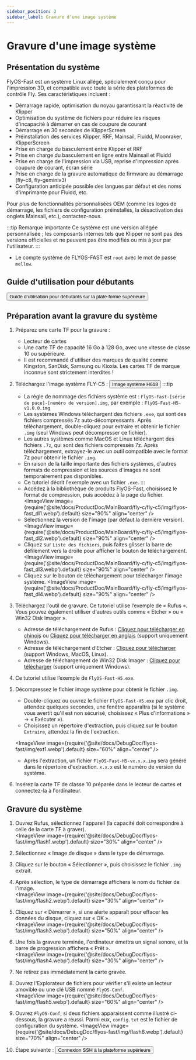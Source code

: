 ```yaml
---
sidebar_position: 2
sidebar_label: Gravure d'une image système
---
```



# Gravure d'une image système

## Présentation du système
FlyOS-Fast est un système Linux allégé, spécialement conçu pour l'impression 3D, et compatible avec toute la série des plateformes de contrôle Fly. Ses caractéristiques incluent :

- Démarrage rapide, optimisation du noyau garantissant la réactivité de Klipper
- Optimisation du système de fichiers pour réduire les risques d'incapacité à démarrer en cas de coupure de courant
- Démarrage en 30 secondes de KlipperScreen
- Préinstallation des services Klipper, RRF, Mainsail, Fluidd, Moonraker, KlipperScreen
- Prise en charge du basculement entre Klipper et RRF
- Prise en charge du basculement en ligne entre Mainsail et Fluidd
- Prise en charge de l'impression via USB, reprise d'impression après coupure de courant, écran série
- Prise en charge de la gravure automatique de firmware au démarrage (fly-c8, fly-geminiv3)
- Configuration anticipée possible des langues par défaut et des noms d'imprimante pour Fluidd, etc.

Pour plus de fonctionnalités personnalisées OEM (comme les logos de démarrage, les fichiers de configuration préinstallés, la désactivation des onglets Mainsail, etc.), contactez-nous.

:::tip Remarque importante
Ce système est une version allégée personnalisée ; les composants internes tels que Klipper ne sont pas des versions officielles et ne peuvent pas être modifiés ou mis à jour par l'utilisateur.
:::

- Le compte système de FLYOS-FAST est `root` avec le mot de passe `mellow`.

## Guide d'utilisation pour débutants

<Button variant="contained" disableElevation href="/docs/DebugDoc/baodian/host/">Guide d’utilisation pour débutants sur la plate-forme supérieure</Button>

## Préparation avant la gravure du système

1. Préparez une carte TF pour la gravure :
   - Lecteur de cartes
   - Une carte TF de capacité 16 Go à 128 Go, avec une vitesse de classe 10 ou supérieure.
   - Il est recommandé d'utiliser des marques de qualité comme Kingston, SanDisk, Samsung ou Kioxia. Les cartes TF de marque inconnue sont strictement interdites !

2. Téléchargez l'image système FLY-C5 : <Button variant="contained" disableElevation href="https://g-ofpa1390.coding.net/public-artifacts/3D-Printers/flyos-fast/packages">Image système H618</Button>
   :::tip
   - La règle de nommage des fichiers système est : `FlyOS-Fast-[série de puce]-[numéro de version].img`, par exemple : `FlyOS-Fast-H5-v1.0.0.img`
   - Les systèmes Windows téléchargent des fichiers `.exe`, qui sont des fichiers compressés 7z auto-décompressants. Après téléchargement, double-cliquez pour extraire et obtenir le fichier `.img` (seul Windows peut décompresser ce fichier).
   - Les autres systèmes comme MacOS et Linux téléchargent des fichiers `.7z`, qui sont des fichiers compressés 7z. Après téléchargement, extrayez-le avec un outil compatible avec le format 7z pour obtenir le fichier `.img`.
   - En raison de la taille importante des fichiers systèmes, d'autres formats de compression et les sources d'images ne sont temporairement pas disponibles.
   - Ce tutoriel décrit l'exemple avec un fichier `.exe`.
   :::
   - Accédez à la bibliothèque de produits FlyOS-Fast, choisissez le format de compression, puis accédez à la page du fichier.
   <ImageView image={require('@site/docs/ProductDoc/MainBoard/fly-c/fly-c5/img/flyos-fast_dl1.webp').default} size="90%" align="center" />
   - Sélectionnez la version de l'image (par défaut la dernière version).
   <ImageView image={require('@site/docs/ProductDoc/MainBoard/fly-c/fly-c5/img/flyos-fast_dl2.webp').default} size="90%" align="center" />
   - Cliquez sur `Liste des fichiers`, puis faites glisser la barre de défilement vers la droite pour afficher le bouton de téléchargement.
   <ImageView image={require('@site/docs/ProductDoc/MainBoard/fly-c/fly-c5/img/flyos-fast_dl3.webp').default} size="90%" align="center" />
   - Cliquez sur le bouton de téléchargement pour télécharger l'image système.
   <ImageView image={require('@site/docs/ProductDoc/MainBoard/fly-c/fly-c5/img/flyos-fast_dl4.webp').default} size="90%" align="center" />

3. Téléchargez l'outil de gravure. Ce tutoriel utilise l’exemple de « Rufus ». Vous pouvez également utiliser d'autres outils comme « Etcher » ou « Win32 Disk Imager ».
   - Adresse de téléchargement de Rufus : [Cliquez pour télécharger en chinois](https://rufus.ie/zh/#download) ou [Cliquez pour télécharger en anglais](https://rufus.ie/en/#download) (support uniquement Windows).
   - Adresse de téléchargement d’Etcher : [Cliquez pour télécharger](https://etcher.balena.io/#download-etcher) (support Windows, MacOS, Linux).
   - Adresse de téléchargement de Win32 Disk Imager : [Cliquez pour télécharger](https://sourceforge.net/projects/win32diskimager/) (support uniquement Windows).

4. Ce tutoriel utilise l’exemple de `FlyOS-Fast-H5.exe`.

5. Décompressez le fichier image système pour obtenir le fichier `.img`.
   - Double-cliquez ou ouvrez le fichier `FlyOS-Fast-H5.exe` par clic droit, attendez quelques secondes, une fenêtre apparaîtra (si le système vous avertit qu'il est non sécurisé, choisissez « Plus d'informations » -> « Exécuter »).
   - Choisissez un répertoire d'extraction, puis cliquez sur le bouton `Extraire`, attendez la fin de l'extraction.
   
   <ImageView image={require('@site/docs/DebugDoc/flyos-fast/img/ext1.webp').default} size="60%" align="center" />

   - Après l'extraction, un fichier `FlyOS-Fast-H5-vx.x.x.img` sera généré dans le répertoire d'extraction. `x.x.x` est le numéro de version du système.

6. Insérez la carte TF de classe 10 préparée dans le lecteur de cartes et connectez-la à l'ordinateur.


## Gravure du système

1. Ouvrez Rufus, sélectionnez l'appareil (la capacité doit correspondre à celle de la carte TF à graver).  
   <ImageView image={require('@site/docs/DebugDoc/flyos-fast/img/flash1.webp').default} size="30%" align="center" />

2. Sélectionnez « Image de disque » dans le type de démarrage.

3. Cliquez sur le bouton « Sélectionner », puis choisissez le fichier `.img` extrait.

4. Après sélection, le type de démarrage affichera le nom du fichier de l'image.  
   <ImageView image={require('@site/docs/DebugDoc/flyos-fast/img/flash2.webp').default} size="30%" align="center" />
   
5. Cliquez sur « Démarrer », si une alerte apparaît pour effacer les données du disque, cliquez sur « OK ».  
   <ImageView image={require('@site/docs/DebugDoc/flyos-fast/img/flash3.webp').default} size="50%" align="center" />

6. Une fois la gravure terminée, l'ordinateur émettra un signal sonore, et la barre de progression affichera « Prêt ».  
   <ImageView image={require('@site/docs/DebugDoc/flyos-fast/img/flash4.webp').default} size="30%" align="center" />

7. Ne retirez pas immédiatement la carte gravée.

8. Ouvrez l'Explorateur de fichiers pour vérifier s'il existe un lecteur amovible ou une clé USB nommé `FlyOS-Conf`.  
   <ImageView image={require('@site/docs/DebugDoc/flyos-fast/img/flash5.webp').default} size="60%" align="center" />

9. Ouvrez `FlyOS-Conf`, si deux fichiers apparaissent comme illustré ci-dessous, la gravure a réussi. Parmi eux, `config.txt` est le fichier de configuration du système.
   <ImageView image={require('@site/docs/DebugDoc/flyos-fast/img/flash6.webp').default} size="70%" align="center" />
10. Étape suivante : <Button variant="contained" disableElevation href="/docs/ProductDoc/MainBoard/fly-c/fly-c5/ssh">Connexion SSH à la plateforme supérieure</Button>
